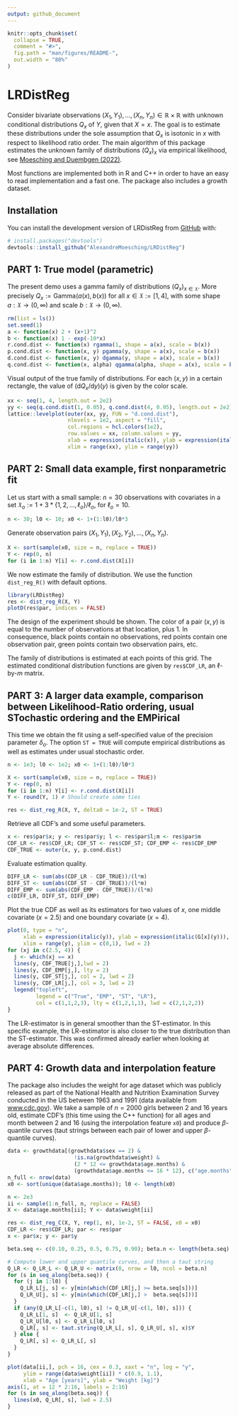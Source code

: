 ```yaml
---
output: github_document
---
```


<!-- README.md is generated from README.Rmd. Please edit that file -->

```r
knitr::opts_chunk$set(
  collapse = TRUE,
  comment = "#>",
  fig.path = "man/figures/README-",
  out.width = "80%"
)
```

# LRDistReg

<!-- badges: start -->
<!-- badges: end -->

Consider bivariate observations $(X_1, Y_1), \ldots , (X_n, Y_n) \in \mathbb{R}\times\mathbb{R}$ with unknown conditional distributions $Q_x$ of $Y$, given that $X = x$. The goal is to estimate these distributions under the sole assumption that $Q_x$ is isotonic in $x$ with respect to likelihood ratio order. The main algorithm of this package estimates the unknown family
of distributions $(Q_x)_x$ via empirical likelihood, see [Moesching and Duembgen (2022)](https://arxiv.org/abs/2007.11521).

Most functions are implemented both in R and C++ in order to have an easy to read implementation and a fast one. The package also includes a growth dataset.

## Installation

You can install the development version of LRDistReg from [GitHub](https://github.com/) with:

``` r
# install.packages("devtools")
devtools::install_github("AlexandreMoesching/LRDistReg")
```

## PART 1: True model (parametric)

The present demo uses a gamma family of distributions $(Q_x)_{x\in \mathfrak{X}}$. More precisely
$Q_x := \mathrm{Gamma}\bigl(a(x), b(x)\bigr)$ for all $x \in \mathfrak{X} := [1,4]$, with some shape $a: \mathfrak{X} \to (0,\infty)$ and scale $b: \mathfrak{X} \to (0,\infty)$.

```r
rm(list = ls())
set.seed(1)
a <- function(x) 2 + (x+1)^2
b <- function(x) 1 - exp(-10*x)
r.cond.dist <- function(x) rgamma(1, shape = a(x), scale = b(x))
p.cond.dist <- function(x, y) pgamma(y, shape = a(x), scale = b(x))
d.cond.dist <- function(x, y) dgamma(y, shape = a(x), scale = b(x))
q.cond.dist <- function(x, alpha) qgamma(alpha, shape = a(x), scale = b(x))
```

Visual output of the true family of distributions. For each $(x,y)$ in a certain rectangle, the value of $(\mathrm{d}Q_x/\mathrm{d}y)(y)$ is given by the color scale.

```r
xx <- seq(1, 4, length.out = 2e2)
yy <- seq(q.cond.dist(1, 0.05), q.cond.dist(4, 0.95), length.out = 2e2)
lattice::levelplot(outer(xx, yy, FUN = "d.cond.dist"), 
                   nlevels = 1e2, aspect = "fill",
                   col.regions = hcl.colors(1e2),
                   row.values = xx, column.values = yy,
                   xlab = expression(italic(x)), ylab = expression(italic(y)),
                   xlim = range(xx), ylim = range(yy))
```

## PART 2: Small data example, first nonparametric fit

Let us start with a small sample: $n = 30$ observations with covariates in a set $\mathfrak{X}_o := 1 + 3*\{1,2,...,\ell_o\}/\ell_o$, for $\ell_o = 10$.
```r
n <- 30; l0 <- 10; x0 <- 1+(1:l0)/l0*3
```

Generate observation pairs $(X_1,Y_1),(X_2,Y_2),...,(X_n,Y_n)$.
```r
X <- sort(sample(x0, size = n, replace = TRUE))
Y <- rep(0, n)
for (i in 1:n) Y[i] <- r.cond.dist(X[i])
```

We now estimate the family of distribution. We use the function `dist_reg_R()` with default options.
```r
library(LRDistReg)
res <- dist_reg_R(X, Y)
plotD(res$par, indices = FALSE)
```

The design of the experiment should be shown. The color of a pair $(x,y)$ is equal to the number of observations at that location, plus 1. In consequence, black points contain no observations, red points contain one observation pair, green points contain two observation pairs, etc.

The family of distributions is estimated at each points of this grid. The estimated conditional distribution functions are given by `res$CDF_LR`, an $\ell$-by-$m$ matrix.

## PART 3: A larger data example, comparison between Likelihood-Ratio ordering, usual STochastic ordering and the EMPirical

This time we obtain the fit using a self-specified value of the precision parameter $\delta_o$. The option `ST = TRUE` will compute empirical distributions as well as estimates under usual stochastic order.
```r
n <- 1e3; l0 <- 1e2; x0 <- 1+(1:l0)/l0*3

X <- sort(sample(x0, size = n, replace = TRUE))
Y <- rep(0, n)
for (i in 1:n) Y[i] <- r.cond.dist(X[i])
Y <- round(Y, 1) # Should create some ties

res <- dist_reg_R(X, Y, delta0 = 1e-2, ST = TRUE)
```

Retrieve all CDF's and some useful parameters.
```r
x <- res$par$x; y <- res$par$y; l <- res$par$l;m <- res$par$m
CDF_LR <- res$CDF_LR; CDF_ST <- res$CDF_ST; CDF_EMP <- res$CDF_EMP
CDF_TRUE <- outer(x, y, p.cond.dist)
```

Evaluate estimation quality.
```r
DIFF_LR <- sum(abs(CDF_LR - CDF_TRUE))/(l*m)
DIFF_ST <- sum(abs(CDF_ST - CDF_TRUE))/(l*m)
DIFF_EMP <- sum(abs(CDF_EMP - CDF_TRUE))/(l*m)
c(DIFF_LR, DIFF_ST, DIFF_EMP)
```

Plot the true CDF as well as its estimators for two values of $x$, one 
middle covariate ($x = 2.5$) and one boundary covariate ($x = 4$).

```r
plot(0, type = "n",
     xlab = expression(italic(y)), ylab = expression(italic(G[x](y))),
     xlim = range(y), ylim = c(0,1), lwd = 2)
for (xj in c(2.5, 4)) {
  j <- which(xj == x)
  lines(y, CDF_TRUE[j,],lwd = 2)
  lines(y, CDF_EMP[j,], lty = 2)
  lines(y, CDF_ST[j,], col = 2, lwd = 2)
  lines(y, CDF_LR[j,], col = 3, lwd = 2)
  legend("topleft", 
         legend = c("True", "EMP", "ST", "LR"),
         col = c(1,1,2,3), lty = c(1,2,1,1), lwd = c(2,1,2,2))
}
```

The LR-estimator is in general smoother than the ST-estimator. In this specific example, the LR-estimator is also closer to the true distribution than the ST-estimator. This was confirmed already earlier when looking at average absolute differences. 

## PART 4: Growth data and interpolation feature

The package also includes the weight for age dataset which was publicly released as part of the National Health and Nutrition Examination Survey conducted in the US between 1963 and 1991 (data available from [www.cdc.gov](www.cdc.gov)). We take a sample of $n=2000$ girls between $2$ and $16$ years old, estimate CDF's (this time using the C++ function) for all ages and month between $2$ and $16$ (using the interpolation feature `x0`) and produce $\beta$-quantile curves (taut strings between each pair of lower and upper $\beta$-quantile curves).

```r
data <- growthdata[(growthdata$sex == 2) &
                     !is.na(growthdata$weight) &
                     (2 * 12 <= growthdata$age.months) & 
                     (growthdata$age.months <= 16 * 12), c("age.months", "weight")]
n_full <- nrow(data)
x0 <- sort(unique(data$age.months)); l0 <- length(x0)

n <- 2e3
ii <- sample(1:n_full, n, replace = FALSE)
X <- data$age.months[ii]; Y <- data$weight[ii]

res <- dist_reg_C(X, Y, rep(1, n), 1e-2, ST = FALSE, x0 = x0)
CDF_LR <- res$CDF_LR; par <- res$par
x <- par$x; y <- par$y

beta.seq <- c(0.10, 0.25, 0.5, 0.75, 0.90); beta.n <- length(beta.seq)

# Compute lower and upper quantile curves, and then a taut string
Q_LR <- Q_LR_L <- Q_LR_U <- matrix(0, nrow = l0, ncol = beta.n)
for (s in seq_along(beta.seq)) {
  for (j in 1:l0) {
    Q_LR_L[j, s] <- y[min(which(CDF_LR[j,] >= beta.seq[s]))]
    Q_LR_U[j, s] <- y[min(which(CDF_LR[j,] >  beta.seq[s]))]
  }
  if (any(Q_LR_L[-c(1, l0), s] != Q_LR_U[-c(1, l0), s])) {
    Q_LR_L[1, s]  <- Q_LR_U[1, s]
    Q_LR_U[l0, s] <- Q_LR_L[l0, s]
    Q_LR[, s] <- taut.string(Q_LR_L[, s], Q_LR_U[, s], x)$Y
  } else {
    Q_LR[, s] <- Q_LR_L[, s]
  }
}

plot(data[ii,], pch = 16, cex = 0.3, xaxt = "n", log = "y",
     ylim = range(data$weight[ii]) * c(0.9, 1.1),
     xlab = "Age [years]", ylab = "Weight [kg]")
axis(1, at = 12 * 2:16, labels = 2:16)
for (s in seq_along(beta.seq)) {
  lines(x0, Q_LR[, s], lwd = 2.5)
}
```
